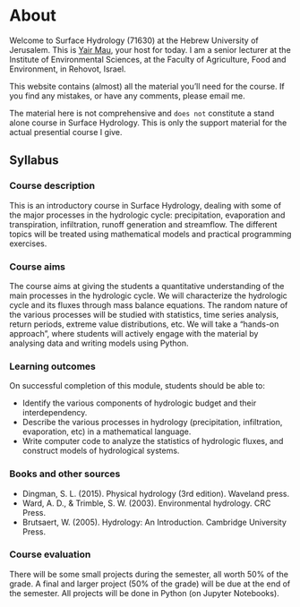 # About {.unnumbered}

Welcome to Surface Hydrology (71630) at the Hebrew University of Jerusalem.
This is [Yair Mau](https://yairmau.com), your host for today.
I am a senior lecturer at the Institute of Environmental Sciences, at the Faculty of Agriculture, Food and Environment, in Rehovot, Israel.

This website contains (almost) all the material you'll need for the course. If you find any mistakes, or have any comments, please email me.

<div class="alert alert-danger">
The material here is not comprehensive and `does not` constitute a stand alone course in Surface Hydrology. This is only the support material for the actual presential course I give.</div>


## Syllabus

### Course description

This is an introductory course in Surface Hydrology, dealing with some of the major processes in the hydrologic cycle: precipitation, evaporation and transpiration, infiltration, runoff generation and streamflow. The different topics will be treated using mathematical models and practical programming exercises.

### Course aims

The course aims at giving the students a quantitative understanding of the main processes in the hydrologic cycle. We will characterize the hydrologic cycle and its fluxes through mass balance equations. The random nature of the various processes will be studied with statistics, time series analysis, return periods, extreme value distributions, etc. We will take a “hands-on approach”, where students will actively engage with the material by analysing data and writing models using Python.

### Learning outcomes

On successful completion of this module, students should be able to:

* Identify the various components of hydrologic budget and their interdependency. 
* Describe the various processes in hydrology (precipitation, infiltration, evaporation, etc) in a mathematical language. 
* Write computer code to analyze the statistics of hydrologic fluxes, and construct models of hydrological systems.

### Books and other sources 

* Dingman, S. L. (2015). Physical hydrology (3rd edition). Waveland press. 
* Ward, A. D., & Trimble, S. W. (2003). Environmental hydrology. CRC Press.
* Brutsaert, W. (2005). Hydrology: An Introduction. Cambridge University Press.

### Course evaluation

There will be some small projects during the semester, all worth 50% of the grade. A final and larger project (50% of the grade) will be due at the end of the semester. All projects will be done in Python (on Jupyter Notebooks).